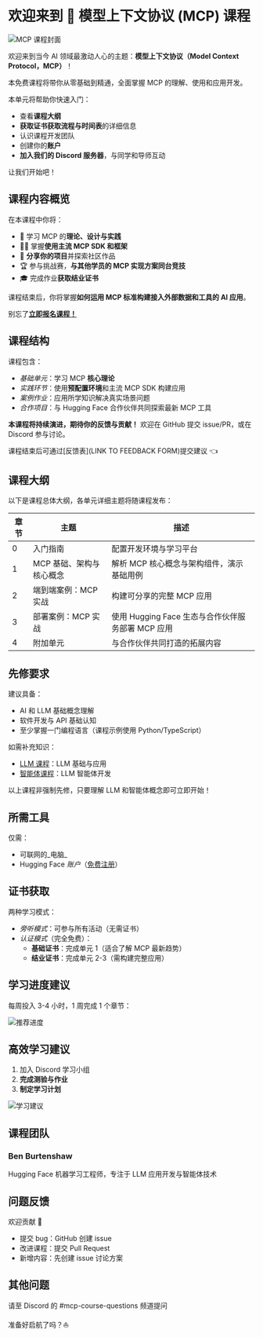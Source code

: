 # 欢迎来到 🤗 模型上下文协议 (MCP) 课程

![MCP 课程封面](https://huggingface.co/datasets/mcp-course/images/resolve/main/unit0/1.png)

欢迎来到当今 AI 领域最激动人心的主题：**模型上下文协议（Model Context Protocol，MCP）**！

本免费课程将带你从零基础到精通，全面掌握 MCP 的理解、使用和应用开发。

本单元将帮助你快速入门：
* 查看**课程大纲**
* **获取证书获取流程与时间表**的详细信息
* 认识课程开发团队
* 创建你的**账户**
* **加入我们的 Discord 服务器**，与同学和导师互动

让我们开始吧！

## 课程内容概览

在本课程中你将：
* 📖 学习 MCP 的**理论、设计与实践**
* 🧑‍💻 掌握**使用主流 MCP SDK 和框架**
* 💾 **分享你的项目**并探索社区作品
* 🏆 参与挑战赛，**与其他学员的 MCP 实现方案同台竞技**
* 🎓 完成作业**获取结业证书**

课程结束后，你将掌握**如何运用 MCP 标准构建接入外部数据和工具的 AI 应用**。

别忘了[**立即报名课程！**](https://huggingface.co/mcp-course)

## 课程结构
课程包含：
* _基础单元_：学习 MCP **核心理论**
* _实践环节_：使用**预配置环境**和主流 MCP SDK 构建应用
* _案例作业_：应用所学知识解决真实场景问题
* _合作项目_：与 Hugging Face 合作伙伴共同探索最新 MCP 工具

**本课程将持续演进，期待你的反馈与贡献！** 欢迎在 GitHub 提交 issue/PR，或在 Discord 参与讨论。

课程结束后可通过[反馈表](LINK TO FEEDBACK FORM)提交建议 👈

## 课程大纲
以下是课程总体大纲，各单元详细主题将随课程发布：

| 章节 | 主题                                       | 描述                                                                                     |
| ---- | ----------------------------------------- | --------------------------------------------------------------------------------------- |
| 0    | 入门指南                                  | 配置开发环境与学习平台                                                                  |
| 1    | MCP 基础、架构与核心概念                  | 解析 MCP 核心概念与架构组件，演示基础用例                                               |
| 2    | 端到端案例：MCP 实战                     | 构建可分享的完整 MCP 应用                                                              |
| 3    | 部署案例：MCP 实战                       | 使用 Hugging Face 生态与合作伙伴服务部署 MCP 应用                                      |
| 4    | 附加单元                                 | 与合作伙伴共同打造的拓展内容                                                           |

## 先修要求
建议具备：
* AI 和 LLM 基础概念理解
* 软件开发与 API 基础认知
* 至少掌握一门编程语言（课程示例使用 Python/TypeScript）

如需补充知识：
* [LLM 课程](https://huggingface.co/learn/llm-course/)：LLM 基础与应用
* [智能体课程](https://huggingface.co/learn/agents-course/)：LLM 智能体开发

<Tip>
以上课程非强制先修，只要理解 LLM 和智能体概念即可立即开始！
</Tip>

## 所需工具
仅需：
* 可联网的_电脑_
* Hugging Face _账户_（[免费注册](https://huggingface.co/join)）

## 证书获取
两种学习模式：
* _旁听模式_：可参与所有活动（无需证书）
* _认证模式_（完全免费）：
  - **基础证书**：完成单元 1（适合了解 MCP 最新趋势）
  - **结业证书**：完成单元 2-3（需构建完整应用）

## 学习进度建议
每周投入 3-4 小时，1 周完成 1 个章节：

![推荐进度](https://huggingface.co/datasets/mcp-course/images/resolve/main/unit0/2.png)

## 高效学习建议
1. 加入 Discord 学习小组
2. **完成测验与作业**
3. **制定学习计划**

![学习建议](https://huggingface.co/datasets/mcp-course/images/resolve/main/unit0/3.png)

## 课程团队
### Ben Burtenshaw
Hugging Face 机器学习工程师，专注于 LLM 应用开发与智能体技术

## 问题反馈
欢迎贡献 🤗
* 提交 bug：GitHub 创建 issue
* 改进课程：提交 Pull Request
* 新增内容：先创建 issue 讨论方案

## 其他问题
请至 Discord 的 #mcp-course-questions 频道提问

准备好启航了吗？⛵
